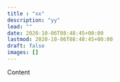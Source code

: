 ```yaml
---
title : "xx"
description: "yy"
lead: ""
date: 2020-10-06T08:48:45+00:00
lastmod: 2020-10-06T08:48:45+00:00
draft: false
images: []
---
```


Content
